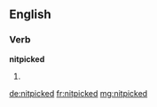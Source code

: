 ==English==

===Verb===
'''nitpicked'''

# {{past of|[[nitpick]]}}

[[de:nitpicked]]
[[fr:nitpicked]]
[[mg:nitpicked]]